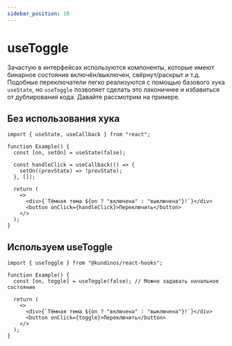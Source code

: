 ```yaml
---
sidebar_position: 10
---
```



# useToggle

Зачастую в интерфейсах используются компоненты, которые имеют бинарное состояние включён/выключен, свёрнут/раскрыт и т.д.
Подобные переключатели легко реализуются с помощью базового хука `useState`, но `useToggle` позволяет сделать это лаконичнее и избавиться от дублирования кода.
Давайте рассмотрим на примере.

## Без использования хука

```tsx
import { useState, useCallback } from "react";

function Example() {
  const [on, setOn] = useState(false);

  const handleClick = useCallback(() => {
    setOn((prevState) => !prevState);
  }, []);

  return (
    <>
      <div>{`Тёмная тема ${on ? "включена" : "выключена"}!`}</div>
      <button onClick={handleClick}>Переключить</button>
    </>
  );
}
```

## Используем useToggle

```tsx
import { useToggle } from "@kundinos/react-hooks";

function Example() {
  const [on, toggle] = useToggle(false); // Можно задавать начальное состояние

  return (
    <>
      <div>{`Тёмная тема ${on ? "включена" : "выключена"}!`}</div>
      <button onClick={toggle}>Переключить</button>
    </>
  );
}
```

<ExampleWrapper>
  <SimpleExample />
</ExampleWrapper>
